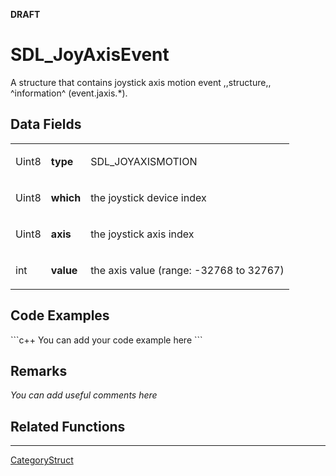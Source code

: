 <!-- pragma section-numbers off -->
<!-- pragma disable-camelcase -->
'''DRAFT'''

= SDL_JoyAxisEvent =
A structure that contains joystick axis motion event ,,structure,, ^information^ (event.jaxis.*).


== Data Fields ==
{|
|Uint8
|'''type'''
|SDL_JOYAXISMOTION
|-
|Uint8
|'''which'''
|the joystick device index
|-
|Uint8
|'''axis'''
|the joystick axis index
|-
|int
|'''value'''
|the axis value (range: -32768 to 32767)
|}

== Code Examples ==
```c++
You can add your code example here
```

== Remarks ==
''You can add useful comments here''

== Related Functions ==

----
[[CategoryStruct]]
